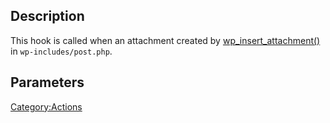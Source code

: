 ==Description==
This hook is called when an attachment created by [[Function_Reference/wp_insert_attachment|wp_insert_attachment()]] in <tt>wp-includes/post.php</tt>.

==Parameters==


[[Category:Actions]]